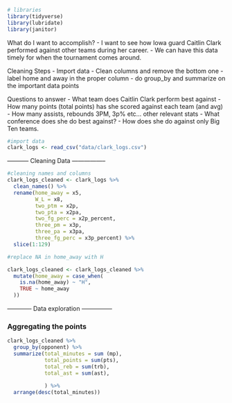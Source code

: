 ```r
# libraries
library(tidyverse)
library(lubridate)
library(janitor)
```

What do I want to accomplish?
- I want to see how Iowa guard Caitlin Clark performed against other teams during her career.
- We can have this data timely for when the tournament comes around.

Cleaning Steps
- Import data
- Clean columns and remove the bottom one
- label home and away in the proper column
- do group_by and summarize on the important data points

Questions to answer
- What team does Caitlin Clark perform best against
- How many points (total points) has she scored against each team (and avg)
- How many assists, rebounds 3PM, 3p% etc... other relevant stats
- What conference does she do best against?
- How does she do against only Big Ten teams. 


```r
#import data
clark_logs <- read_csv("data/clark_logs.csv")

```

----------- Cleaning Data -----------------

```r
#cleaning names and columns
clark_logs_cleaned <- clark_logs %>% 
  clean_names() %>% 
  rename(home_away = x5,
         W_L = x8,
         two_ptm = x2p,
         two_pta = x2pa,
         two_fg_perc = x2p_percent,
         three_pm = x3p,
         three_pa = x3pa,
         three_fg_perc = x3p_percent) %>% 
  slice(1:129)

#replace NA in home_away with H

clark_logs_cleaned <- clark_logs_cleaned %>%
  mutate(home_away = case_when(
    is.na(home_away) ~ "H",
    TRUE ~ home_away
  ))

```

------------ Data exploration ---------------

### Aggregating the points

```r

clark_logs_cleaned %>% 
  group_by(opponent) %>% 
  summarize(total_minutes = sum (mp),
            total_points = sum(pts),
            total_reb = sum(trb),
            total_ast = sum(ast),
            
            ) %>% 
  arrange(desc(total_minutes))

```





